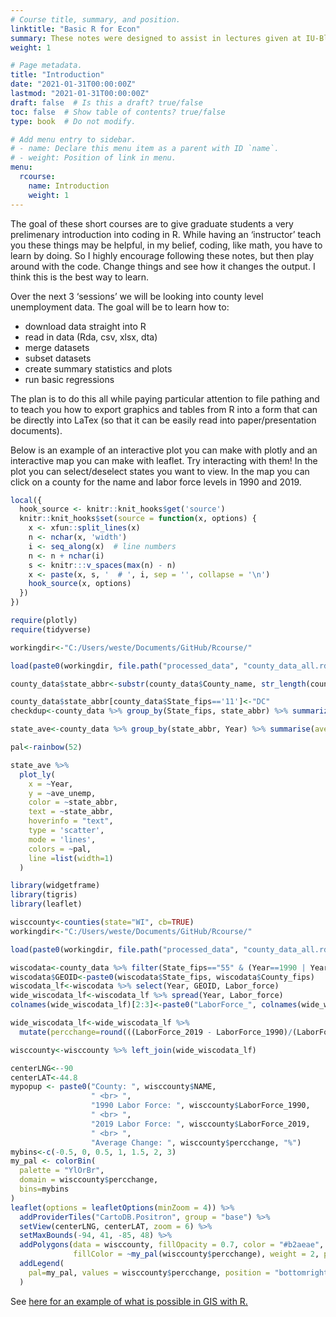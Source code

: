 ```yaml
---
# Course title, summary, and position.
linktitle: "Basic R for Econ"
summary: These notes were designed to assist in lectures given at IU-Bloomington for graduate students. The goal of the lectures and notes are to give graduate students a very prelimenary introduction into coding/working with data in R. Lectures given Spring 2021.
weight: 1

# Page metadata.
title: "Introduction"
date: "2021-01-31T00:00:00Z"
lastmod: "2021-01-31T00:00:00Z"
draft: false  # Is this a draft? true/false
toc: false  # Show table of contents? true/false
type: book  # Do not modify.

# Add menu entry to sidebar.
# - name: Declare this menu item as a parent with ID `name`.
# - weight: Position of link in menu.
menu: 
  rcourse:
    name: Introduction
    weight: 1
---
```


The goal of these short courses are to give graduate students a very prelimenary introduction into coding in R. While having an 'instructor' teach you these things may be helpful, in my belief, coding, like math, you have to learn by doing. So I highly encourage following these notes, but then play around with the code. Change things and see how it changes the output. I think this is the best way to learn.

Over the next 3 'sessions' we will be looking into county level unemployment data. The goal will be to learn how to:

- download data straight into R
- read in data (Rda, csv, xlsx, dta)
- merge datasets
- subset datasets
- create summary statistics and plots
- run basic regressions 

The plan is to do this all while paying particular attention to file pathing and to teach you how to export graphics and tables from R into a form that can be directly into LaTex (so that it can be easily read into paper/presentation documents).

Below is an example of an interactive plot you can make with plotly and an interactive map you can make with leaflet. Try interacting with them! In the plot you can select/deselect states you want to view. In the map you can click on a county for the name and labor force levels in 1990 and 2019.

```r
local({
  hook_source <- knitr::knit_hooks$get('source')
  knitr::knit_hooks$set(source = function(x, options) {
    x <- xfun::split_lines(x)
    n <- nchar(x, 'width')
    i <- seq_along(x)  # line numbers
    n <- n + nchar(i)
    s <- knitr:::v_spaces(max(n) - n)
    x <- paste(x, s, '  # ', i, sep = '', collapse = '\n')
    hook_source(x, options)
  })
})

require(plotly)
require(tidyverse)

workingdir<-"C:/Users/weste/Documents/GitHub/Rcourse/"

load(paste0(workingdir, file.path("processed_data", "county_data_all.rda")))

county_data$state_abbr<-substr(county_data$County_name, str_length(county_data$County_name)-1, str_length(county_data$County_name))

county_data$state_abbr[county_data$State_fips=='11']<-"DC"
checkdup<-county_data %>% group_by(State_fips, state_abbr) %>% summarize(ave=mean(Unemp_rate))

state_ave<-county_data %>% group_by(state_abbr, Year) %>% summarise(ave_unemp=sum(Unemployed)/sum(Labor_force))

pal<-rainbow(52)
```

```r
state_ave %>%
  plot_ly(
    x = ~Year,
    y = ~ave_unemp,
    color = ~state_abbr,
    text = ~state_abbr,
    hoverinfo = "text",
    type = 'scatter',
    mode = 'lines',
    colors = ~pal,
    line =list(width=1)
  )

```

```r

library(widgetframe)
library(tigris)
library(leaflet)

wisccounty<-counties(state="WI", cb=TRUE)
workingdir<-"C:/Users/weste/Documents/GitHub/Rcourse/"

load(paste0(workingdir, file.path("processed_data", "county_data_all.rda")))

wiscodata<-county_data %>% filter(State_fips=="55" & (Year==1990 | Year==2019))
wiscodata$GEOID<-paste0(wiscodata$State_fips, wiscodata$County_fips)
wiscodata_lf<-wiscodata %>% select(Year, GEOID, Labor_force)
wide_wiscodata_lf<-wiscodata_lf %>% spread(Year, Labor_force)
colnames(wide_wiscodata_lf)[2:3]<-paste0("LaborForce_", colnames(wide_wiscodata_lf)[2:3])

wide_wiscodata_lf<-wide_wiscodata_lf %>% 
  mutate(percchange=round(((LaborForce_2019 - LaborForce_1990)/(LaborForce_1990*29)),4)*100)

wisccounty<-wisccounty %>% left_join(wide_wiscodata_lf)

centerLNG<--90
centerLAT<-44.8
mypopup <- paste0("County: ", wisccounty$NAME,
                  " <br> ", 
                  "1990 Labor Force: ", wisccounty$LaborForce_1990,
                  " <br> ", 
                  "2019 Labor Force: ", wisccounty$LaborForce_2019,
                  " <br> ", 
                  "Average Change: ", wisccounty$percchange, "%")
mybins<-c(-0.5, 0, 0.5, 1, 1.5, 2, 3)
my_pal <- colorBin(
  palette = "YlOrBr",
  domain = wisccounty$percchange,
  bins=mybins
)
leaflet(options = leafletOptions(minZoom = 4)) %>%
  addProviderTiles("CartoDB.Positron", group = "base") %>%
  setView(centerLNG, centerLAT, zoom = 6) %>%
  setMaxBounds(-94, 41, -85, 48) %>%
  addPolygons(data = wisccounty, fillOpacity = 0.7, color = "#b2aeae", smoothFactor = 0.2,
              fillColor = ~my_pal(wisccounty$percchange), weight = 2, popup = mypopup) %>%
  addLegend(
    pal=my_pal, values = wisccounty$percchange, position = "bottomright", title="Average Annual % Change <br> in Labor Force 1990-2019"
  )
```


See [here for an example of what is possible in GIS with R.](https://jmwestenberg.github.io/post/mapping-with-leaflet/)